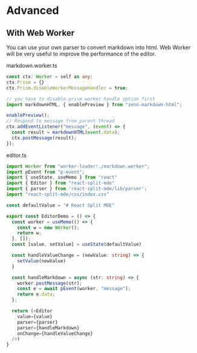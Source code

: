 # Advanced

## With Web Worker

You can use your own parser to convert markdown into html. 
Web Worker will be very useful to improve the performance of the editor.

markdown.worker.ts

```ts
const ctx: Worker = self as any;
ctx.Prism = {}
ctx.Prism.disableWorkerMessageHandler = true;

// you have to disable prism worker handle option first
import markdownHTML, { enablePreview } from "zenn-markdown-html";

enablePreview();
// Respond to message from parent thread
ctx.addEventListener("message", (event) => {
  const result = markdownHTML(event.data);
  ctx.postMessage(result);
});
```

editor.ts

```ts
import Worker from "worker-loader!./markdown.worker";
import pEvent from "p-event";
import { useState, useMemo } from "react"
import { Editor } from "react-split-mde"
import { parser } from 'react-split-mde/lib/parser';
import "react-split-mde/css/index.css"

const defaultValue = "# React Split MDE"

export const EditorDemo = () => {
  const worker = useMemo(() => {
    const w = new Worker();
    return w;
  }, []);
  const [value, setValue] = useState(defaultValue)

  const handleValueChange = (newValue: string) => {
    setValue(newValue)
  }

  const handleMarkdown = async (str: string) => {
    worker.postMessage(str);
    const e = await pEvent(worker, "message");
    return e.data;
  };

  return (<Editor 
    value={value}
    parser={parser}
    parser={handleMarkdown}
    onChange={handleValueChange} 
  />)
}
```
